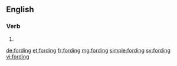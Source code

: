 ==English==

===Verb===
{{head|en}}

# {{present participle of|ford}}

[[de:fording]]
[[et:fording]]
[[fr:fording]]
[[mg:fording]]
[[simple:fording]]
[[sv:fording]]
[[vi:fording]]